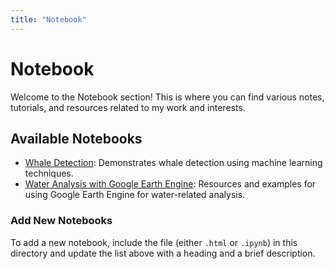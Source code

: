 ```yaml
---
title: "Notebook"
---
```


# Notebook

Welcome to the Notebook section! This is where you can find various notes, tutorials, and resources related to my work and interests.

## Available Notebooks

- [Whale Detection](whale_dectection.html): Demonstrates whale detection using machine learning techniques.
- [Water Analysis with Google Earth Engine](water_google_earth_engine.html): Resources and examples for using Google Earth Engine for water-related analysis.

### Add New Notebooks

To add a new notebook, include the file (either `.html` or `.ipynb`) in this directory and update the list above with a heading and a brief description.